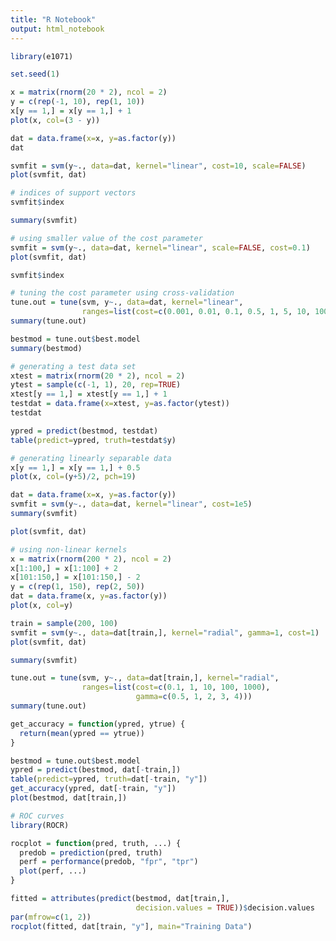 ```yaml
---
title: "R Notebook"
output: html_notebook
---
```


```r
library(e1071)

set.seed(1)

x = matrix(rnorm(20 * 2), ncol = 2)
y = c(rep(-1, 10), rep(1, 10))
x[y == 1,] = x[y == 1,] + 1
plot(x, col=(3 - y))
```
```r
dat = data.frame(x=x, y=as.factor(y))
dat
```
```r
svmfit = svm(y~., data=dat, kernel="linear", cost=10, scale=FALSE)
plot(svmfit, dat)
```
```r
# indices of support vectors
svmfit$index
```
```r
summary(svmfit)
```
```r
# using smaller value of the cost parameter
svmfit = svm(y~., data=dat, kernel="linear", scale=FALSE, cost=0.1)
plot(svmfit, dat)
```
```r
svmfit$index
```
```r
# tuning the cost parameter using cross-validation
tune.out = tune(svm, y~., data=dat, kernel="linear",
                ranges=list(cost=c(0.001, 0.01, 0.1, 0.5, 1, 5, 10, 100)))
summary(tune.out)
```
```r
bestmod = tune.out$best.model
summary(bestmod)
```
```r
# generating a test data set
xtest = matrix(rnorm(20 * 2), ncol = 2)
ytest = sample(c(-1, 1), 20, rep=TRUE)
xtest[y == 1,] = xtest[y == 1,] + 1
testdat = data.frame(x=xtest, y=as.factor(ytest))
testdat
```
```r
ypred = predict(bestmod, testdat)
table(predict=ypred, truth=testdat$y)
```
```r
# generating linearly separable data
x[y == 1,] = x[y == 1,] + 0.5
plot(x, col=(y+5)/2, pch=19)
```
```r
dat = data.frame(x=x, y=as.factor(y))
svmfit = svm(y~., data=dat, kernel="linear", cost=1e5)
summary(svmfit)
```
```r
plot(svmfit, dat)
```
```r
# using non-linear kernels
x = matrix(rnorm(200 * 2), ncol = 2)
x[1:100,] = x[1:100] + 2
x[101:150,] = x[101:150,] - 2
y = c(rep(1, 150), rep(2, 50))
dat = data.frame(x, y=as.factor(y))
plot(x, col=y)
```
```r
train = sample(200, 100)
svmfit = svm(y~., data=dat[train,], kernel="radial", gamma=1, cost=1)
plot(svmfit, dat)
```
```r
summary(svmfit)
```
```r
tune.out = tune(svm, y~., data=dat[train,], kernel="radial",
                ranges=list(cost=c(0.1, 1, 10, 100, 1000),
                            gamma=c(0.5, 1, 2, 3, 4)))
summary(tune.out)
```
```r
get_accuracy = function(ypred, ytrue) {
  return(mean(ypred == ytrue))
}

bestmod = tune.out$best.model
ypred = predict(bestmod, dat[-train,])
table(predict=ypred, truth=dat[-train, "y"])
get_accuracy(ypred, dat[-train, "y"])
plot(bestmod, dat[train,])
```
```r
# ROC curves
library(ROCR)

rocplot = function(pred, truth, ...) {
  predob = prediction(pred, truth)
  perf = performance(predob, "fpr", "tpr")
  plot(perf, ...)
}

fitted = attributes(predict(bestmod, dat[train,], 
                            decision.values = TRUE))$decision.values
par(mfrow=c(1, 2))
rocplot(fitted, dat[train, "y"], main="Training Data")
```

